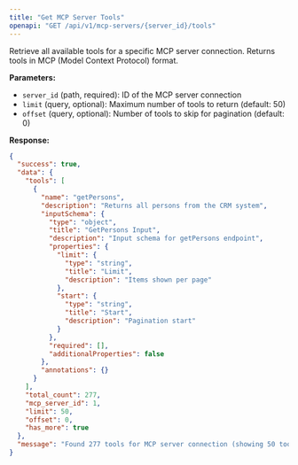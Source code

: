 ```yaml
---
title: "Get MCP Server Tools"
openapi: "GET /api/v1/mcp-servers/{server_id}/tools"
---
```


Retrieve all available tools for a specific MCP server connection. Returns tools in MCP (Model Context Protocol) format.

**Parameters:**

- `server_id` (path, required): ID of the MCP server connection
- `limit` (query, optional): Maximum number of tools to return (default: 50)
- `offset` (query, optional): Number of tools to skip for pagination (default: 0)

**Response:**

```json
{
  "success": true,
  "data": {
    "tools": [
      {
        "name": "getPersons",
        "description": "Returns all persons from the CRM system",
        "inputSchema": {
          "type": "object",
          "title": "GetPersons Input",
          "description": "Input schema for getPersons endpoint",
          "properties": {
            "limit": {
              "type": "string",
              "title": "Limit",
              "description": "Items shown per page"
            },
            "start": {
              "type": "string",
              "title": "Start",
              "description": "Pagination start"
            }
          },
          "required": [],
          "additionalProperties": false
        },
        "annotations": {}
      }
    ],
    "total_count": 277,
    "mcp_server_id": 1,
    "limit": 50,
    "offset": 0,
    "has_more": true
  },
  "message": "Found 277 tools for MCP server connection (showing 50 tools, page 1)"
}
```
